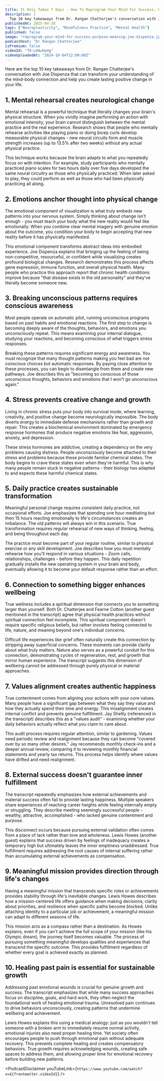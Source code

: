 ```yaml
---
title: It Only Takes 7 Days - How To Reprogram Your Mind For Success, Purpose & Meaning | Joe Dispenza
description: |
  Top 10 key takeaways from Dr. Rangan Chatterjee's conversation with Joe Dispenza that can transform your understanding of the mind-body connection and help you create lasting positive change in your life.
publishedAt: 2025-04-20
tags: ["Neuroplasticity", "Mindfulness Practice", "Mental Health"]
published: false
image: "reprogram-your-mind-for-success-purpose-meaning-joe-dispenza.jpg"
podcastHost: "Dr Rangan Chatterjee"
isPremium: false
videoId: "70-L0AuHyUg"
videoUploadedAt: "2024-10-04T12:00:00Z"
---
```



<PodcastSummaryPageLayout frontmatter={frontmatter}>
Here are the top 10 key takeaways from Dr. Rangan Chatterjee's conversation with Joe Dispenza that can transform your understanding of the mind-body connection and help you create lasting positive change in your life.

## 1. Mental rehearsal creates neurological change

Mental rehearsal is a powerful technique that literally changes your brain's physical structure. When you vividly imagine performing an action with emotional intensity, your brain cannot distinguish between the mental practice and the real experience. Research shows that people who mentally rehearse activities like playing piano or doing bicep curls develop measurable physical changes - new neural circuits form and muscle strength increases (up to 13.5% after two weeks) without any actual physical practice.

This technique works because the brain adapts to what you repeatedly focus on with intention. For example, study participants who mentally practiced piano scales for two hours daily over five days developed the same neural circuitry as those who physically practiced. When later asked to play, they could perform as well as those who had been physically practicing all along.

## 2. Emotions anchor thought into physical change

The emotional component of visualization is what truly embeds new patterns into your nervous system. Simply thinking about change isn't enough - you must teach your body what the new reality would feel like emotionally. When you combine clear mental imagery with genuine emotion about the outcome, you condition your body to begin accepting that new reality before it has physically manifested.

This emotional component transforms abstract ideas into embodied experience. Joe Dispenza explains that bringing up the feeling of being non-competitive, resourceful, or confident while visualizing creates profound biological changes. Research demonstrates this process affects gene expression, immune function, and overall physical health. Many people who practice this approach report that chronic health conditions improve because "that disease exists in the old personality" and they've literally become someone new.

## 3. Breaking unconscious patterns requires conscious awareness

Most people operate on automatic pilot, running unconscious programs based on past habits and emotional reactions. The first step to change is becoming deeply aware of the thoughts, behaviors, and emotions you unconsciously repeat. This means examining your internal dialogue, studying your reactions, and becoming conscious of what triggers stress responses.

Breaking these patterns requires significant energy and awareness. You must recognize that many thought patterns making you feel bad are not conscious choices but automatic responses. By paying close attention to these processes, you can begin to disentangle from them and create new pathways. Joe describes this as "becoming so conscious of those unconscious thoughts, behaviors and emotions that I won't go unconscious again."

## 4. Stress prevents creative change and growth

Living in chronic stress puts your body into survival mode, where learning, creativity, and positive change become neurologically impossible. The body diverts energy to immediate defense mechanisms rather than growth and repair. This creates a biochemical environment dominated by emergency response hormones that produce negative emotions like fear, aggression, anxiety, and depression.

These stress hormones are addictive, creating a dependency on the very problems causing distress. People unconsciously become attached to their stress and problems because these provide familiar chemical states. The body begins to crave these states even when they're harmful. This is why many people remain stuck in negative patterns - their biology has adapted to and expects these harmful chemical states.

## 5. Daily practice creates sustainable transformation

Meaningful personal change requires consistent daily practice, not occasional efforts. Joe emphasizes that spending one hour meditating but then 15 hours reacting emotionally to life's circumstances creates an imbalance. The old patterns will always win in this scenario. True transformation requires regular rehearsal of new ways of thinking, feeling, and being throughout each day.

The practice must become part of your regular routine, similar to physical exercise or any skill development. Joe describes how you must mentally rehearse how you'll respond in various situations - Zoom calls, relationships, challenges - before they happen. This daily repetition gradually installs the new operating system in your brain and body, eventually allowing it to become your default response rather than an effort.

## 6. Connection to something bigger enhances wellbeing

True wellness includes a spiritual dimension that connects you to something larger than yourself. Both Dr. Chatterjee and Fearne Cotton (another guest mentioned in the transcript) agree that physical health practices without spiritual connection feel incomplete. This spiritual component doesn't require specific religious beliefs, but rather involves feeling connected to life, nature, and meaning beyond one's individual concerns.

Difficult life experiences like grief often naturally create this connection by stripping away superficial concerns. These moments can provide clarity about what truly matters. Nature also serves as a powerful conduit for this connection, demonstrating cycles of regeneration, rest, and growth that mirror human experience. The transcript suggests this dimension of wellbeing cannot be addressed through purely physical or material approaches.

## 7. Values alignment creates authentic happiness

True contentment comes from aligning your actions with your core values. Many people have a significant gap between what they say they value and how they actually spend their time and energy. This misalignment creates internal conflict and prevents genuine fulfillment. Jay Shetty (referenced in the transcript) describes this as a "values audit" - examining whether your daily behaviors actually reflect what you claim to care about.

This audit process requires regular attention, similar to gardening. Values need periodic review and realignment because they can become "covered over by so many other desires." Jay recommends monthly check-ins and a deeper annual review, comparing it to reviewing monthly financial statements and yearly tax returns. This process helps identify where values have drifted and need realignment.

## 8. External success doesn't guarantee inner fulfillment

The transcript repeatedly emphasizes how external achievements and material success often fail to provide lasting happiness. Multiple speakers share experiences of reaching career heights while feeling internally empty or struggling. They describe meeting seemingly successful people - wealthy, attractive, accomplished - who lacked genuine contentment and purpose.

This disconnect occurs because pursuing external validation often comes from a place of lack rather than love and wholeness. Lewis Howes (another guest) explains that success driven by feelings of inadequacy creates a temporary high but ultimately leaves the inner emptiness unaddressed. True fulfillment requires addressing the root causes of internal suffering rather than accumulating external achievements as compensation.

## 9. Meaningful mission provides direction through life's changes

Having a meaningful mission that transcends specific roles or achievements provides stability through life's inevitable changes. Lewis Howes describes how a mission-centered life offers guidance when making decisions, clarity about priorities, and resilience when specific paths become blocked. Unlike attaching identity to a particular job or achievement, a meaningful mission can adapt to different seasons of life.

This mission acts as a compass rather than a destination. As Howes explains, even if you can't achieve the full scope of your mission (like his Olympic dream), the journey itself becomes valuable. The process of pursuing something meaningful develops qualities and experiences that transcend the specific outcome. This provides fulfillment regardless of whether every goal is achieved exactly as planned.

## 10. Healing past pain is essential for sustainable growth

Addressing past emotional wounds is crucial for genuine growth and success. The transcript emphasizes that while many success approaches focus on discipline, goals, and hard work, they often neglect the foundational work of healing emotional trauma. Unresolved pain continues to drive behaviors unconsciously, creating patterns that undermine wellbeing and achievement.

Lewis Howes explains this using a medical analogy: just as you wouldn't tell someone with a broken arm to immediately resume normal activity, emotional injuries also need proper healing time. Yet society often encourages people to push through emotional pain without adequate recovery. This prevents complete healing and creates compensatory behaviors. True growth requires acknowledging wounds, creating safe spaces to address them, and allowing proper time for emotional recovery before building new patterns.

<PodcastDisclaimer
  youTubeLink={`https://www.youtube.com/watch?v=${frontmatter.videoId}`}
/>

</PodcastSummaryPageLayout>
